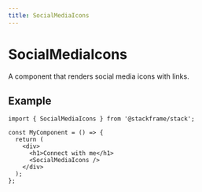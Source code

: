 ```yaml
---
title: SocialMediaIcons
---
```


# SocialMediaIcons

A component that renders social media icons with links.

## Example

```tsx
import { SocialMediaIcons } from '@stackframe/stack';

const MyComponent = () => {
  return (
    <div>
      <h1>Connect with me</h1>
      <SocialMediaIcons />
    </div>
  );
};
```
